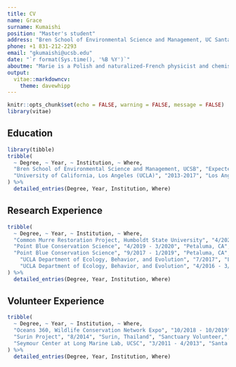 ```yaml
---
title: CV
name: Grace
surname: Kumaishi
position: "Master's student"
address: "Bren School of Environmental Science and Management, UC Santa Barbara"
phone: +1 831-212-2293
email: "gkumaishi@ucsb.edu"
date: "`r format(Sys.time(), '%B %Y')`"
aboutme: "Marie is a Polish and naturalized-French physicist and chemist who conducts pioneering research on radioactivity."
output: 
  vitae::markdowncv:
    theme: davewhipp
---
```


```r
knitr::opts_chunk$set(echo = FALSE, warning = FALSE, message = FALSE)
library(vitae)
```

## Education

```r
library(tibble)
tribble(
  ~ Degree, ~ Year, ~ Institution, ~ Where,
  "Bren School of Environmental Science and Management, UCSB", "Expected 2022", "Santa Barbara, CA", "Master of Environmental Science and Management,",
  "University of California, Los Angeles (UCLA)", "2013-2017", "Los Angeles, CA", "Bachelor of Science in Ecology, Behavior, and Evolution,"
) %>% 
  detailed_entries(Degree, Year, Institution, Where)
```

## Research Experience

```r
tribble(
  ~ Degree, ~ Year, ~ Institution, ~ Where,
  "Common Murre Restoration Project, Humboldt State University", "4/2020 - 8/2020", "Pacifica, CA", "Wildlife Technician,",
  "Point Blue Conservation Science", "4/2019 - 3/2020", "Petaluma, CA", "Farallon Program Research Intern,",
  "Point Blue Conservation Science", "9/2017 - 1/2019", "Petaluma, CA", "Marine Laboratory Research Assistant,",
    "UCLA Department of Ecology, Behavior, and Evolution", "7/2017", "Los Angeles, CA", "Laboratory Research Assistant,",
    "UCLA Department of Ecology, Behavior, and Evolution", "4/2016 - 3/2017", "Los Angeles, CA", "Undergraduate Research Assistant,"
) %>% 
  detailed_entries(Degree, Year, Institution, Where)
```

## Volunteer Experience

```r
tribble(
  ~ Degree, ~ Year, ~ Institution, ~ Where,
  "Oceans 360, Wildlife Conservation Network Expo", "10/2018 - 10/2019", "San Francisco, CA", "Interpreter,",
  "Surin Project", "8/2014", "Surin, Thailand", "Sanctuary Volunteer,",
  "Seymour Center at Long Marine Lab, UCSC", "3/2011 - 4/2013", "Santa Cruz, CA", "Exhibit Guide,"
) %>% 
  detailed_entries(Degree, Year, Institution, Where)
```

